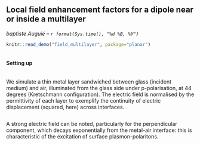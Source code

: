 ## Local field enhancement factors for a dipole near or inside a multilayer
_baptiste Auguié -- `r format(Sys.time(), "%d %B, %Y")`_
```r
knitr::read_demo("field_multilayer", package="planar")
```
```r
```

#### Setting up

```r
```

We simulate a thin metal layer sandwiched between glass (incident medium) and air, illuminated from the glass side under p-polarisation, at 44 degrees (Kretschmann configuration). The electric field is normalised by the permittivity of each layer to exemplify the continuity of electric displacement (squared, here) across interfaces.

```r
```
A strong electric field can be noted, particularly for the perpendicular component, which decays exponentially from the metal-air interface: this is characteristic of the excitation of surface plasmon-polaritons.

```r
```
